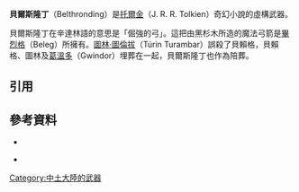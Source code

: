 '''貝爾斯隆丁'''（Belthronding）是[[托爾金|托爾金]]（J. R. R. Tolkien）奇幻小說的虛構武器。

貝爾斯隆丁在辛達林語的意思是「倔強的弓」。這把由黑杉木所造的魔法弓箭是[[畢烈格|畢烈格]]（Beleg）所擁有。[[圖林·圖倫拔|圖林·圖倫拔]]（Túrin Turambar）誤殺了貝賴格，貝賴格、圖林及[[葛溫多|葛溫多]]（Gwindor）埋葬在一起，貝爾斯隆丁也作為陪葬{{cfn|Tolkien|y=2012|loc=The Death of Beleg}}{{cfn|Foster|y=2001|p=54}}。

== 引用 ==
{{reflist}}

== 參考資料 ==
{{refbegin}}

*{{Citation
|last=Tolkien
|first=J. R. R.
|editor-last=Tolkien
|editor-first=Christopher
|title=The Children of Húrin |publisher=Houghton Mifflin
|year=2012
|isbn=0547952104
|language=en
}}

*{{Citation
|last=Foster
|first=Robert
|title=The Complete Guide to Middle-earth: From the Hobbit Through the Lord of the Rings and Beyond
|publisher=Ballantine Books
|year=2001
|isbn=0345449762
|language=en
}}

{{refend}}

{{Meweapons}}

[[Category:中土大陸的武器|Category:中土大陸的武器]]